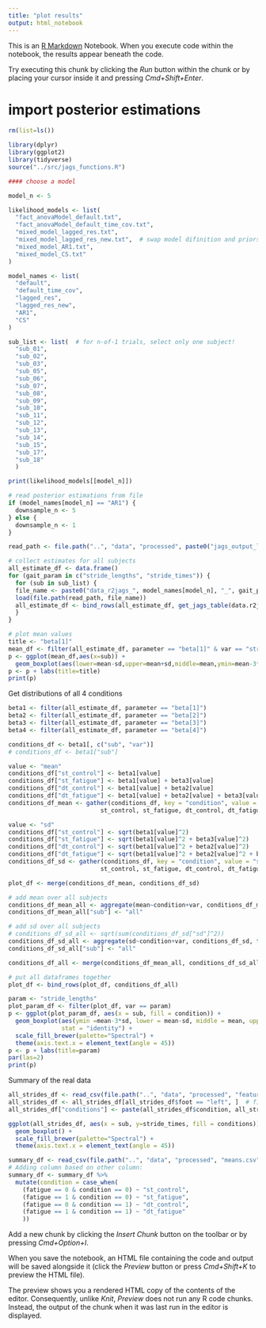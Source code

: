 ---
title: "plot results"
output: html_notebook
---

This is an [R Markdown](http://rmarkdown.rstudio.com) Notebook. When you execute code within the notebook, the results appear beneath the code. 

Try executing this chunk by clicking the *Run* button within the chunk or by placing your cursor inside it and pressing *Cmd+Shift+Enter*. 

# import posterior estimations
```{r} 
rm(list=ls())

library(dplyr) 
library(ggplot2)
library(tidyverse)
source("../src/jags_functions.R")

#### choose a model

model_n <- 5

likelihood_models <- list(
  "fact_anovaModel_default.txt",
  "fact_anovaModel_default_time_cov.txt",
  "mixed_model_lagged_res.txt",
  "mixed_model_lagged_res_new.txt",  # swap model difinition and priors
  "mixed_model_AR1.txt",
  "mixed_model_CS.txt"
)

model_names <- list(
  "default",
  "default_time_cov",
  "lagged_res",
  "lagged_res_new",
  "AR1",
  "CS"
)

sub_list <- list(  # for n-of-1 trials, select only one subject!
  "sub_01",
  "sub_02",
  "sub_03",
  "sub_05",
  "sub_06",
  "sub_07",
  "sub_08",
  "sub_09",
  "sub_10",
  "sub_11",
  "sub_12",
  "sub_13",
  "sub_14",
  "sub_15",
  "sub_17",
  "sub_18"
  )

print(likelihood_models[[model_n]])

# read posterior estimations from file
if (model_names[model_n] == "AR1") {
  downsample_n <- 5
} else {
  downsample_n <- 1
}

read_path <- file.path("..", "data", "processed", paste0("jags_output_left_foot_downsample_", downsample_n))

# collect estimates for all subjects
all_estimate_df <- data.frame()
for (gait_param in c("stride_lengths", "stride_times")) {
  for (sub in sub_list) {
  file_name <- paste0("data_r2jags_", model_names[model_n], "_", gait_param, "_", sub, ".RData")
  load(file.path(read_path, file_name))
  all_estimate_df <- bind_rows(all_estimate_df, get_jags_table(data.r2jags, sub, gait_param))
  }
}


```
```{r}
# plot mean values
title <- "beta[1]"
mean_df <- filter(all_estimate_df, parameter == "beta[1]" & var == "stride_lengths")
p <- ggplot(mean_df,aes(x=sub)) + 
  geom_boxplot(aes(lower=mean-sd,upper=mean+sd,middle=mean,ymin=mean-3*sd,ymax=mean+3*sd),stat="identity")
p <- p + labs(title=title)
print(p)
```
Get distributions of all 4 conditions
```{r}
beta1 <- filter(all_estimate_df, parameter == "beta[1]")
beta2 <- filter(all_estimate_df, parameter == "beta[2]")
beta3 <- filter(all_estimate_df, parameter == "beta[3]")
beta4 <- filter(all_estimate_df, parameter == "beta[4]")

conditions_df <- beta1[, c("sub", "var")]
# conditions_df <- beta1["sub"]

value <- "mean"
conditions_df["st_control"] <- beta1[value]
conditions_df["st_fatigue"] <- beta1[value] + beta3[value]
conditions_df["dt_control"] <- beta1[value] + beta2[value]
conditions_df["dt_fatigue"] <- beta1[value] + beta2[value] + beta3[value] + beta4[value]
conditions_df_mean <- gather(conditions_df, key = "condition", value = "mean",
                          st_control, st_fatigue, dt_control, dt_fatigue)

value <- "sd"
conditions_df["st_control"] <- sqrt(beta1[value]^2)
conditions_df["st_fatigue"] <- sqrt(beta1[value]^2 + beta3[value]^2)
conditions_df["dt_control"] <- sqrt(beta1[value]^2 + beta2[value]^2)
conditions_df["dt_fatigue"] <- sqrt(beta1[value]^2 + beta2[value]^2 + beta3[value]^2 + beta4[value]^2)
conditions_df_sd <- gather(conditions_df, key = "condition", value = "sd",
                          st_control, st_fatigue, dt_control, dt_fatigue)

plot_df <- merge(conditions_df_mean, conditions_df_sd)

# add mean over all subjects
conditions_df_mean_all <- aggregate(mean~condition+var, conditions_df_mean, mean)
conditions_df_mean_all["sub"] <- "all"

# add sd over all subjects
# conditions_df_sd_all <- sqrt(sum(conditions_df_sd["sd"]^2))
conditions_df_sd_all <- aggregate(sd~condition+var, conditions_df_sd, function(x) sqrt(sum(x^2)))
conditions_df_sd_all["sub"] <- "all"

conditions_df_all <- merge(conditions_df_mean_all, conditions_df_sd_all)

# put all dataframes together
plot_df <- bind_rows(plot_df, conditions_df_all)

```

```{r}
param <- "stride_lengths"
plot_param_df <- filter(plot_df, var == param)
p <- ggplot(plot_param_df, aes(x = sub, fill = condition)) +
  geom_boxplot(aes(ymin =mean-3*sd, lower = mean-sd, middle = mean, upper = mean+sd, ymax = mean+3*sd),
               stat = "identity") +
  scale_fill_brewer(palette="Spectral") +
  theme(axis.text.x = element_text(angle = 45))
p <- p + labs(title=param)
par(las=2)
print(p)
```

Summary of the real data
```{r}
all_strides_df <- read_csv(file.path("..", "data", "processed", "features", "df_all.csv"), show_col_types = FALSE)
all_strides_df <- all_strides_df[all_strides_df$foot == "left", ]  # filter left foot to match the data used for JAGS models
all_strides_df["conditions"] <- paste(all_strides_df$condition, all_strides_df$fatigue, sep="-")

ggplot(all_strides_df, aes(x = sub, y=stride_times, fill = conditions)) +
  geom_boxplot() +
  scale_fill_brewer(palette="Spectral") +
  theme(axis.text.x = element_text(angle = 45))

```


```{r}
summary_df <- read_csv(file.path("..", "data", "processed", "means.csv"), show_col_types = FALSE)
# Adding column based on other column:
summary_df <- summary_df %>%
  mutate(condition = case_when(
    (fatigue == 0 & condition == 0) ~ "st_control",
    (fatigue == 1 & condition == 0) ~ "st_fatigue",
    (fatigue == 0 & condition == 1) ~ "dt_control",
    (fatigue == 1 & condition == 1) ~ "dt_fatigue"
    ))

```




Add a new chunk by clicking the *Insert Chunk* button on the toolbar or by pressing *Cmd+Option+I*.

When you save the notebook, an HTML file containing the code and output will be saved alongside it (click the *Preview* button or press *Cmd+Shift+K* to preview the HTML file). 

The preview shows you a rendered HTML copy of the contents of the editor. Consequently, unlike *Knit*, *Preview* does not run any R code chunks. Instead, the output of the chunk when it was last run in the editor is displayed.

